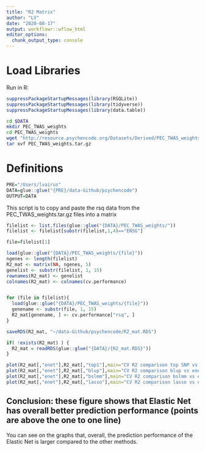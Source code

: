```yaml
---
title: "R2 Matrix"
author: "LV"
date: "2020-08-17"
output: workflowr::wflow_html
editor_options:
  chunk_output_type: console
---
```


# Load Libraries
Run in R:
```r
suppressPackageStartupMessages(library(RSQLite))
suppressPackageStartupMessages(library(tidyverse))
suppressPackageStartupMessages(library(data.table))
```


```bash
cd $DATA
mkdir PEC_TWAS_weights
cd PEC_TWAS_weights
wget "http://resource.psychencode.org/Datasets/Derived/PEC_TWAS_weights.tar.gz"
tar xvf PEC_TWAS_weights.tar.gz
```


# Definitions
```r
PRE="/Users/lvairus"
DATA=glue::glue("{PRE}/data-Github/psychencode")
OUTPUT=DATA
```


This script is to copy and paste the rsq data from the PEC_TWAS_weights.tar.gz files into a matrix
```r
filelist <- list.files(glue::glue("{DATA}/PEC_TWAS_weights/"))
filelist <- filelist[substr(filelist,1,4)=="ENSG"]

file=filelist[1]

load(glue::glue("{DATA}/PEC_TWAS_weights/{file}"))
ngenes <- length(filelist)
R2_mat <- matrix(NA, ngenes, 5)
genelist <- substr(filelist, 1, 15)
rownames(R2_mat) <- genelist
colnames(R2_mat) <- colnames(cv.performance)


for (file in filelist){
  load(glue::glue("{DATA}/PEC_TWAS_weights/{file}"))
  genename <- substr(file, 1, 15)
  R2_mat[genename, ] <- cv.performance["rsq", ]
}

saveRDS(R2_mat, "~/data-Github/psychencode/R2_mat.RDS")

```



```r

if( !exists(R2_mat) ) { 
  R2_mat = readRDS(glue::glue("{DATA}/{R2_mat.RDS}"))
} 

plot(R2_mat[,"enet"],R2_mat[,"top1"],main="CV R2 comparison top SNP vs enet");abline(0,1,col='gray')
plot(R2_mat[,"enet"],R2_mat[,"blup"],main="CV R2 comparison blup vs enet");abline(0,1,col='gray')
plot(R2_mat[,"enet"],R2_mat[,"bslmm"],main="CV R2 comparison bslmm vs enet");abline(0,1,col='gray')
plot(R2_mat[,"enet"],R2_mat[,"lasso"],main="CV R2 comparison lasso vs enet");abline(0,1,col='gray')

```

## Conclusion: these figure shows that Elastic Net has overall better prediction performance (points are above the one to one line)
You can see on the graphs that, overall, the prediction performance of the Elastic Net is larger compared to the other methods.


